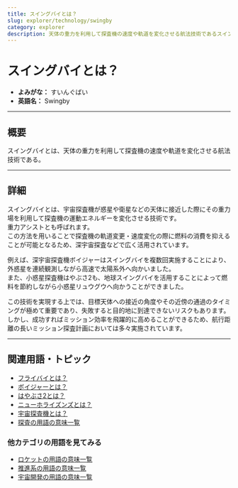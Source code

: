 ```yaml
---
title: スイングバイとは？
slug: explorer/technology/swingby
category: explorer
description: 天体の重力を利用して探査機の速度や軌道を変化させる航法技術であるスイングバイの意味・定義・内容について解説します。  
---
```



<Head>
  <script type="application/ld+json">
    {`{
      "@context": "https://schema.org",
      "@type": "DefinedTerm",
      "name": "スイングバイ",
      "inDefinedTermSet": "https://www.space-portal.org",
      "termCode": "explorer/technology/swingby",
      "description": "天体の重力を利用して探査機の速度や軌道を変化させる航法技術であるスイングバイの意味・定義・内容について解説します。",
      "url": "https://www.space-portal.org/docs/explorer/technology/swingby"
    }`}
  </script>
</Head>

# スイングバイとは？

- **よみがな：** すいんぐばい  
- **英語名：** Swingby  

---

## 概要

スイングバイとは、天体の重力を利用して探査機の速度や軌道を変化させる航法技術である。

---

## 詳細

スイングバイとは、宇宙探査機が惑星や衛星などの天体に接近した際にその重力場を利用して探査機の運動エネルギーを変化させる技術です。  
重力アシストとも呼ばれます。  
この方法を用いることで探査機の軌道変更・速度変化の際に燃料の消費を抑えることが可能となるため、深宇宙探査などで広く活用されています。  

例えば、深宇宙探査機ボイジャーはスイングバイを複数回実施することにより、外惑星を連続観測しながら高速で太陽系外へ向かいました。  
また、小惑星探査機はやぶさ2も、地球スイングバイを活用することによって燃料を節約しながら小惑星リュウグウへ向かうことができました。  

この技術を実現する上では、目標天体への接近の角度やその近傍の通過のタイミングが極めて重要であり、失敗すると目的地に到達できないリスクもあります。  
しかし、成功すればミッション効率を飛躍的に高めることができるため、航行距離の長いミッション探査計画においては多々実施されています。  

---

## 関連用語・トピック

- [フライバイとは？](explorer/technology/flyby)
- [ボイジャーとは？](explorer/mission/voyager)
- [はやぶさ2とは？](explorer/mission/hayabusa2)
- [ニューホライズンズとは？](explorer/mission/new-horizons)
- [宇宙探査機とは？](explorer/space-probe)
- [探査の用語の意味一覧](category/explorer)

### 他カテゴリの用語を見てみる
- [ロケットの用語の意味一覧](category/rocket)
- [推進系の用語の意味一覧](category/propulsion)
- [宇宙開発の用語の意味一覧](category/glossary)
